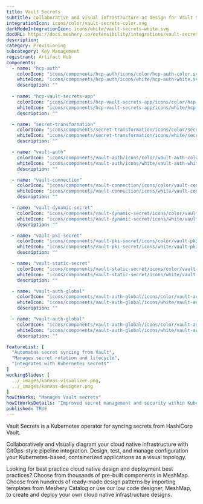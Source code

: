 ---
title: Vault Secrets
subtitle: Collaborative and visual infrastructure as design for Vault Secrets
integrationIcon: icons/color/vault-secrets-color.svg
darkModeIntegrationIcon: icons/white/vault-secrets-white.svg
docURL: https://docs.meshery.io/extensibility/integrations/vault-secrets
description: 
category: Provisioning
subcategory: Key Management
registrant: Artifact Hub
components:
  - name: "hcp-auth"
    colorIcon: "icons/components/hcp-auth/icons/color/hcp-auth-color.svg"
    whiteIcon: "icons/components/hcp-auth/icons/white/hcp-auth-white.svg"
    description: ""
    
  - name: "hcp-vault-secrets-app"
    colorIcon: "icons/components/hcp-vault-secrets-app/icons/color/hcp-vault-secrets-app-color.svg"
    whiteIcon: "icons/components/hcp-vault-secrets-app/icons/white/hcp-vault-secrets-app-white.svg"
    description: ""

  - name: "secret-transformation"
    colorIcon: "icons/components/secret-transformation/icons/color/secret-transformation-color.svg"
    whiteIcon: "icons/components/secret-transformation/icons/white/secret-transformation-white.svg"
    description: ""

  - name: "vault-auth"
    colorIcon: "icons/components/vault-auth/icons/color/vault-auth-color.svg"
    whiteIcon: "icons/components/vault-auth/icons/white/vault-auth-white.svg"
    description: ""

  - name: "vault-connection"
    colorIcon: "icons/components/vault-connection/icons/color/vault-connection-color.svg"
    whiteIcon: "icons/components/vault-connection/icons/white/vault-connection-white.svg"
    description: ""

  - name: "vault-dynamic-secret"
    colorIcon: "icons/components/vault-dynamic-secret/icons/color/vault-dynamic-secret-color.svg"
    whiteIcon: "icons/components/vault-dynamic-secret/icons/white/vault-dynamic-secret-white.svg"
    description: ""

  - name: "vault-pki-secret"
    colorIcon: "icons/components/vault-pki-secret/icons/color/vault-pki-secret-color.svg"
    whiteIcon: "icons/components/vault-pki-secret/icons/white/vault-pki-secret-white.svg"
    description: ""

  - name: "vault-static-secret"
    colorIcon: "icons/components/vault-static-secret/icons/color/vault-static-secret-color.svg"
    whiteIcon: "icons/components/vault-static-secret/icons/white/vault-static-secret-white.svg"
    description: ""

  - name: "vault-auth-global"
    colorIcon: "icons/components/vault-auth-global/icons/color/vault-auth-global-color.svg"
    whiteIcon: "icons/components/vault-auth-global/icons/white/vault-auth-global-white.svg"
    description: ""

  - name: "vault-auth-global"
    colorIcon: "icons/components/vault-auth-global/icons/color/vault-auth-global-color.svg"
    whiteIcon: "icons/components/vault-auth-global/icons/white/vault-auth-global-white.svg"
    description: ""

featureList: [
  "Automates secret syncing from Vault",
  "Manages secret rotation and lifecycle",
  "Integrates with Kubernetes secrets"
]
workingSlides: [
  ../_images/kanvas-visualizer.png,
  ../_images/kanvas-designer.png
]
howItWorks: "Manages Vault secrets"
howItWorksDetails: "Improved secret management and security within Kubernetes"
published: TRUE
---
<p>
Vault Secrets is a Kubernetes operator for syncing secrets from HashiCorp Vault.
</p>
<p>
    Collaboratively and visually diagram your cloud native infrastructure with GitOps-style pipeline integration. Design, test, and manage configuration your Kubernetes-based, containerized applications as a visual topology.
</p>
<p>
    Looking for best practice cloud native design and deployment best practices? Choose from thousands of pre-built components in MeshMap. Choose from hundreds of ready-made design patterns by importing templates from Meshery Catalog or use our low code designer, MeshMap, to create and deploy your own cloud native infrastructure designs.
</p>
